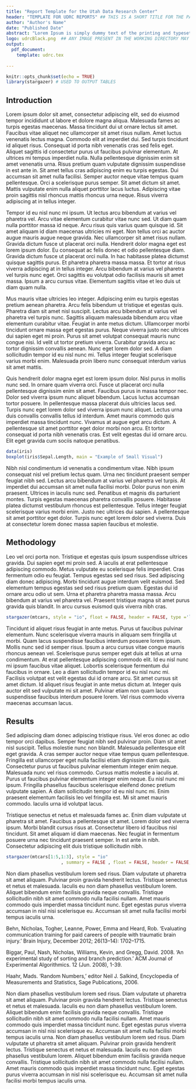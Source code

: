 ```yaml
---
title: "Report Template for the Utah Data Research Center"
header: "TEMPLATE FOR UDRC REPORTS" ## THIS IS A SHORT TITLE FOR THE PAPER
author: "Author's Name"
date: "Published Date"
abstract: "Lorem Ipsum is simply dummy text of the printing and typesetting industry. Lorem Ipsum has been the industry's standard dummy text ever since the 1500s, when an unknown printer took a galley of type and scrambled it to make a type specimen book. It has survived not only five centuries, but also the leap into electronic typesetting, remaining essentially unchanged. It was popularised in the 1960s with the release of Letraset sheets containing Lorem Ipsum passages, and more recently with desktop publishing software like Aldus PageMaker including versions of Lorem Ipsum."
logo: udrcBlack.png  ## ANY IMAGE PRESENT IN THE WORKING DIRECTORY MAY BE PLACED HERE
output: 
  pdf_document:
    template: udrc.tex
    
---
```


```r
knitr::opts_chunk$set(echo = TRUE)
library(stargazer) # USED TO OUTPUT TABLES
```

<!-- THIS IS WHERE THE BODY OF THE ARTICLE STARTS -->

## Introduction
\twocol <!-- Switch to two column mode... \onecol can be used to switch back to one column -->
Lorem ipsum dolor sit amet, consectetur adipiscing elit, sed do eiusmod tempor incididunt ut labore et dolore magna aliqua. Malesuada fames ac turpis egestas maecenas. Massa tincidunt dui ut ornare lectus sit amet. Faucibus vitae aliquet nec ullamcorper sit amet risus nullam. Amet luctus venenatis lectus magna. Commodo elit at imperdiet dui. Sed turpis tincidunt id aliquet risus. Consequat id porta nibh venenatis cras sed felis eget. Aliquet sagittis id consectetur purus ut faucibus pulvinar elementum. At ultrices mi tempus imperdiet nulla. Nulla pellentesque dignissim enim sit amet venenatis urna. Risus pretium quam vulputate dignissim suspendisse in est ante in. Sit amet tellus cras adipiscing enim eu turpis egestas. Dui accumsan sit amet nulla facilisi. Semper auctor neque vitae tempus quam pellentesque. Orci a scelerisque purus semper. Sit amet dictum sit amet. Mattis vulputate enim nulla aliquet porttitor lacus luctus. Adipiscing vitae proin sagittis nisl rhoncus mattis rhoncus urna neque. Risus viverra adipiscing at in tellus integer.

Tempor id eu nisl nunc mi ipsum. Ut lectus arcu bibendum at varius vel pharetra vel. Arcu vitae elementum curabitur vitae nunc sed. Ut diam quam nulla porttitor massa id neque. Arcu risus quis varius quam quisque id. Sit amet aliquam id diam maecenas ultricies mi eget. Non tellus orci ac auctor augue mauris augue neque gravida. Nec ullamcorper sit amet risus nullam. Gravida dictum fusce ut placerat orci nulla. Hendrerit dolor magna eget est lorem ipsum dolor. Eu consequat ac felis donec et odio pellentesque diam. Gravida dictum fusce ut placerat orci nulla. In hac habitasse platea dictumst quisque sagittis purus. Et pharetra pharetra massa massa. Et tortor at risus viverra adipiscing at in tellus integer. Arcu bibendum at varius vel pharetra vel turpis nunc eget. Orci sagittis eu volutpat odio facilisis mauris sit amet massa. Ipsum a arcu cursus vitae. Elementum sagittis vitae et leo duis ut diam quam nulla.

Mus mauris vitae ultricies leo integer. Adipiscing enim eu turpis egestas pretium aenean pharetra. Arcu felis bibendum ut tristique et egestas quis. Pharetra diam sit amet nisl suscipit. Lectus arcu bibendum at varius vel pharetra vel turpis nunc. Sagittis aliquam malesuada bibendum arcu vitae elementum curabitur vitae. Feugiat in ante metus dictum. Ullamcorper morbi tincidunt ornare massa eget egestas purus. Neque viverra justo nec ultrices dui sapien eget mi proin. Purus sit amet volutpat consequat mauris nunc congue nisi. Id velit ut tortor pretium viverra. Curabitur gravida arcu ac tortor dignissim convallis aenean. Nunc eget lorem dolor sed. A diam sollicitudin tempor id eu nisl nunc mi. Tellus integer feugiat scelerisque varius morbi enim. Malesuada proin libero nunc consequat interdum varius sit amet mattis.

Quis hendrerit dolor magna eget est lorem ipsum dolor. Nisl purus in mollis nunc sed. In ornare quam viverra orci. Fusce ut placerat orci nulla pellentesque dignissim enim sit amet. Faucibus purus in massa tempor nec. Dolor sed viverra ipsum nunc aliquet bibendum. Lacus luctus accumsan tortor posuere. In pellentesque massa placerat duis ultricies lacus sed. Turpis nunc eget lorem dolor sed viverra ipsum nunc aliquet. Lectus urna duis convallis convallis tellus id interdum. Amet mauris commodo quis imperdiet massa tincidunt nunc. Vivamus at augue eget arcu dictum. A pellentesque sit amet porttitor eget dolor morbi non arcu. Et tortor consequat id porta nibh venenatis cras. Est velit egestas dui id ornare arcu. Elit eget gravida cum sociis natoque penatibus.

``` r
data(iris)
boxplot(iris$Sepal.Length, main = "Example of Small Visual")
```

Nibh nisl condimentum id venenatis a condimentum vitae. Nibh ipsum consequat nisl vel pretium lectus quam. Urna nec tincidunt praesent semper feugiat nibh sed. Lectus arcu bibendum at varius vel pharetra vel turpis. At imperdiet dui accumsan sit amet nulla facilisi morbi. Dolor purus non enim praesent. Ultrices in iaculis nunc sed. Penatibus et magnis dis parturient montes. Turpis egestas maecenas pharetra convallis posuere. Habitasse platea dictumst vestibulum rhoncus est pellentesque. Tellus integer feugiat scelerisque varius morbi enim. Justo nec ultrices dui sapien. A pellentesque sit amet porttitor eget dolor. Turpis nunc eget lorem dolor sed viverra. Duis at consectetur lorem donec massa sapien faucibus et molestie.

## Methodology

Leo vel orci porta non. Tristique et egestas quis ipsum suspendisse ultrices gravida. Dui sapien eget mi proin sed. A iaculis at erat pellentesque adipiscing commodo. Metus vulputate eu scelerisque felis imperdiet. Cras fermentum odio eu feugiat. Tempus egestas sed sed risus. Sed adipiscing diam donec adipiscing. Morbi tincidunt augue interdum velit euismod. Sed elementum tempus egestas sed sed risus pretium quam. Egestas dui id ornare arcu odio ut sem. Urna et pharetra pharetra massa massa. Arcu bibendum at varius vel pharetra vel. Praesent tristique magna sit amet purus gravida quis blandit. In arcu cursus euismod quis viverra nibh cras.

<!-- EXAMPLE OF LARGE TABLE SPANNING TWO COLUMNS -->
\largetable{Table 1: Large Table Example}
``` r
stargazer(mtcars, style = "io", float = FALSE, header = FALSE, type ='latex')
```
\stoplargetable

Tincidunt id aliquet risus feugiat in ante metus. Purus ut faucibus pulvinar elementum. Nunc scelerisque viverra mauris in aliquam sem fringilla ut morbi. Quam lacus suspendisse faucibus interdum posuere lorem ipsum. Mollis nunc sed id semper risus. Ipsum a arcu cursus vitae congue mauris rhoncus aenean vel. Scelerisque purus semper eget duis at tellus at urna condimentum. At erat pellentesque adipiscing commodo elit. Id eu nisl nunc mi ipsum faucibus vitae aliquet. Lobortis scelerisque fermentum dui faucibus in ornare. Leo a diam sollicitudin tempor id eu nisl nunc mi. Facilisis volutpat est velit egestas dui id ornare arcu. Sit amet cursus sit amet dictum. Id aliquet risus feugiat in ante metus dictum at. Integer quis auctor elit sed vulputate mi sit amet. Pulvinar etiam non quam lacus suspendisse faucibus interdum posuere lorem. Vel risus commodo viverra maecenas accumsan lacus.

## Results

Sed adipiscing diam donec adipiscing tristique risus. Vel eros donec ac odio tempor orci dapibus. Semper feugiat nibh sed pulvinar proin. Diam sit amet nisl suscipit. Tellus molestie nunc non blandit. Malesuada pellentesque elit eget gravida. A cras semper auctor neque vitae tempus quam pellentesque. Fringilla est ullamcorper eget nulla facilisi etiam dignissim diam quis. Consectetur purus ut faucibus pulvinar elementum integer enim neque. Malesuada nunc vel risus commodo. Cursus mattis molestie a iaculis at. Purus ut faucibus pulvinar elementum integer enim neque. Eu nisl nunc mi ipsum. Fringilla phasellus faucibus scelerisque eleifend donec pretium vulputate sapien. A diam sollicitudin tempor id eu nisl nunc mi. Enim praesent elementum facilisis leo vel fringilla est. Mi sit amet mauris commodo. Iaculis urna id volutpat lacus.

Tristique senectus et netus et malesuada fames ac. Enim diam vulputate ut pharetra sit amet. Faucibus a pellentesque sit amet. Lorem dolor sed viverra ipsum. Morbi blandit cursus risus at. Consectetur libero id faucibus nisl tincidunt. Sit amet aliquam id diam maecenas. Nec feugiat in fermentum posuere urna nec tincidunt praesent semper. In est ante in nibh. Consectetur adipiscing elit duis tristique sollicitudin nibh. 

<!-- EXAMPLE OF SMALL TABLE IN ONE COLUMN -->
\smalltable{Table 2: Small Table Example}
``` r
stargazer(mtcars[1:5,1:3], style = "io"
                     , summary = FALSE , float = FALSE, header = FALSE, type ='latex')
```
\stopsmalltable

Non diam phasellus vestibulum lorem sed risus. Diam vulputate ut pharetra sit amet aliquam. Pulvinar proin gravida hendrerit lectus. Tristique senectus et netus et malesuada. Iaculis eu non diam phasellus vestibulum lorem. Aliquet bibendum enim facilisis gravida neque convallis. Tristique sollicitudin nibh sit amet commodo nulla facilisi nullam. Amet mauris commodo quis imperdiet massa tincidunt nunc. Eget egestas purus viverra accumsan in nisl nisi scelerisque eu. Accumsan sit amet nulla facilisi morbi tempus iaculis urna.

<!-- BIBLIOGRAPHY -->
\startbib

Behn, Nicholas, Togher, Leanne, Power, Emma and Heard, Rob. ‘Evaluating communication training for paid careers of people with traumatic brain injury.’ Brain Injury, December 2012; 26(13–14): 1702–1715.

Biggar, Paul, Nash, Nicholas, Williams, Kevin, and Gregg, David. 2008. ‘An experimental study of sorting and branch prediction.’ ACM Journal of Experimental Algorithmics. 12 (Jun. 2008), 1-39.

Haahr, Mads. ‘Random Numbers,’ editor Neil J. Salkind, Encyclopedia of Measurements and Statistics, Sage Publications, 2006.

<!-- APPENDIX SECTION. CAN CREATE MULTIPLE BY CALLING \makeappendix{APPENDIXNAME} -->
\makeappendix{Appendix A}

Non diam phasellus vestibulum lorem sed risus. Diam vulputate ut pharetra sit amet aliquam. Pulvinar proin gravida hendrerit lectus. Tristique senectus et netus et malesuada. Iaculis eu non diam phasellus vestibulum lorem. Aliquet bibendum enim facilisis gravida neque convallis. Tristique sollicitudin nibh sit amet commodo nulla facilisi nullam. Amet mauris commodo quis imperdiet massa tincidunt nunc. Eget egestas purus viverra accumsan in nisl nisi scelerisque eu. Accumsan sit amet nulla facilisi morbi tempus iaculis urna. Non diam phasellus vestibulum lorem sed risus. Diam vulputate ut pharetra sit amet aliquam. Pulvinar proin gravida hendrerit lectus. Tristique senectus et netus et malesuada. Iaculis eu non diam phasellus vestibulum lorem. Aliquet bibendum enim facilisis gravida neque convallis. Tristique sollicitudin nibh sit amet commodo nulla facilisi nullam. Amet mauris commodo quis imperdiet massa tincidunt nunc. Eget egestas purus viverra accumsan in nisl nisi scelerisque eu. Accumsan sit amet nulla facilisi morbi tempus iaculis urna.



